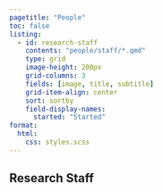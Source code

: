 ```yaml
---
pagetitle: "People"
toc: false
listing:
  - id: research-staff
    contents: "people/staff/*.qmd"
    type: grid
    image-height: 200px
    grid-columns: 3
    fields: [image, title, subtitle]
    grid-item-align: center
    sort: sortby
    field-display-names: 
      started: "Started"
format:
  html:
    css: styles.scss
---
```



## Research Staff

:::{#research-staff}
:::